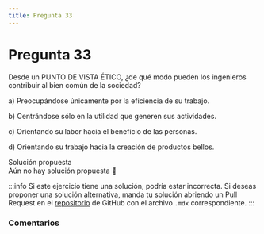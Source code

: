 ```yaml
---
title: Pregunta 33
---
```



# Pregunta 33

<div className="exercise">
Desde un PUNTO DE VISTA ÉTICO, ¿de qué modo pueden los ingenieros contribuir al bien común
de la sociedad?

a) Preocupándose únicamente por la eficiencia de su trabajo.

b) Centrándose sólo en la utilidad que generen sus actividades.

c) Orientando su labor hacia el beneficio de las personas.

d) Orientando su trabajo hacia la creación de productos bellos.
</div>

<MDXDetails>
<summary>Solución propuesta</summary>

<div className="exercise">
Aún no hay solución propuesta 🥲
</div>

:::info
Si este ejercicio tiene una solución, podría estar incorrecta. Si deseas proponer una solución alternativa, manda tu solución abriendo
un Pull Request en el [repositorio](https://github.com/crow-rojas/apuntes-fundamentals/pulls) de GitHub con el archivo
`.mdx` correspondiente.
:::

</MDXDetails>

### Comentarios

<Disqus
  url="https://crow-rojas.github.io/apuntes-fundamentals/docs/engineering/ethics/exercises/2019-2/p33"
  identifier="docs/engineering/ethics/exercises/2019-2/p33"
  title="2019-2 Ética - Pregunta 33"
/>
